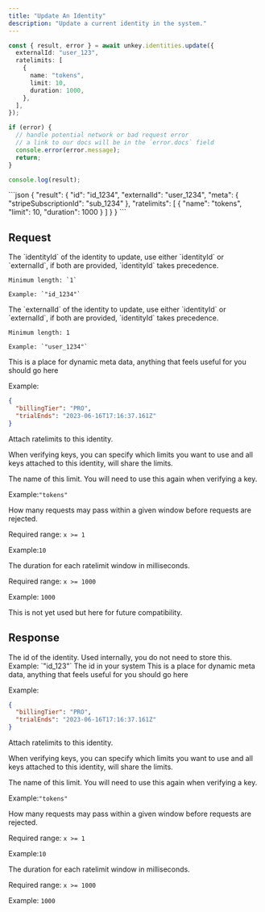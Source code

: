 ```yaml
---
title: "Update An Identity"
description: "Update a current identity in the system."
---
```


<RequestExample>

```ts
const { result, error } = await unkey.identities.update({
  externalId: "user_123",
  ratelimits: [
    {
      name: "tokens",
      limit: 10,
      duration: 1000,
    },
  ],
});

if (error) {
  // handle potential network or bad request error
  // a link to our docs will be in the `error.docs` field
  console.error(error.message);
  return;
}

console.log(result);
```

</RequestExample>

<ResponseExample>
```json
{
  "result": {
    "id": "id_1234",
    "externalId": "user_1234",
    "meta": {
      "stripeSubscriptionId": "sub_1234"
    },
    "ratelimits": [
      {
        "name": "tokens",
        "limit": 10,
        "duration": 1000
      }
    ]
  }
}
```
</ResponseExample>


## Request

<ParamField body="identityId" type="string" required>
    The `identityId` of the identity to update, use either `identityId` or `externalId`, if both are provided, `identityId` takes precedence.

    Minimum length: `1`

    Example: `"id_1234"`
</ParamField>

<ParamField body="externalId" type="string" required>
    The `externalId` of the identity to update, use either `identityId` or `externalId`, if both are provided, `identityId` takes precedence.

    Minimum length: 1

    Example: `"user_1234"`
</ParamField>

<ParamField body="meta" type="object" >
This is a place for dynamic meta data, anything that feels useful for you should go here

Example:

```json
{
  "billingTier": "PRO",
  "trialEnds": "2023-06-16T17:16:37.161Z"
}
```
</ParamField>
<ParamField body="ratelimits" type="object[]" >
  Attach ratelimits to this identity.

  When verifying keys, you can specify which limits you want to use and all keys attached to this identity, will share the limits.

  <Expandable title="properties">
  <ParamField body="name" type="string" required>
  The name of this limit. You will need to use this again when verifying a key.

  Example:`"tokens"`
  </ParamField>

<ParamField body="limit" type="int" required>
  How many requests may pass within a given window before requests are rejected.

   Required range: `x >= 1`

   Example:`10`

</ParamField>

<ParamField body="duration" type="int" required>
  The duration for each ratelimit window in milliseconds.

  Required range: `x >= 1000`

  Example: `1000`
</ParamField>
</Expandable>
</ParamField>

<ParamField body="environment" type="string">
    This is not yet used but here for future compatibility.
</ParamField>


## Response

<ResponseField name="id" type="string" required>
  The id of the identity. Used internally, you do not need to store this.
  Example: `"id_123"`

</ResponseField>

<ResponseField name="externalId" type="string" required>
  The id in your system

</ResponseField>

<ResponseField name="meta" type="object" required>
This is a place for dynamic meta data, anything that feels useful for you should go here

Example:

```json
{
  "billingTier": "PRO",
  "trialEnds": "2023-06-16T17:16:37.161Z"
}
```
</ResponseField>
<ResponseField name="ratelimits" type="object[]" required >
  Attach ratelimits to this identity.

  When verifying keys, you can specify which limits you want to use and all keys attached to this identity, will share the limits.

  <Expandable title="properties">
  <ResponseField name="name" type="string" required>
  The name of this limit. You will need to use this again when verifying a key.

  Example:`"tokens"`
  </ResponseField>

<ResponseField name="limit" type="int" required>
  How many requests may pass within a given window before requests are rejected.

   Required range: `x >= 1`

   Example:`10`

</ResponseField>

<ResponseField name="duration" type="int" required>
  The duration for each ratelimit window in milliseconds.

  Required range: `x >= 1000`

  Example: `1000`
</ResponseField>
</Expandable>
</ResponseField>
